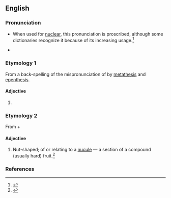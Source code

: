 ==English==
{{wikipedia}}

===Pronunciation===
* {{a|GenAm}} {{IPA|/ˈnukjʉlɚ/|lang=en}} {{enPR|no͞oʹkyələr}} When used for [[nuclear]], this pronunciation is proscribed, although some dictionaries recognize it because of its increasing usage.<ref>{{cite-web
|author=Arnold Zwicky
|url=http://itre.cis.upenn.edu/%7Emyl/languagelog/archives/001133.html
|title=The thin line between error and mere variation
|date=June 29, 2004
|accessdate=2006-10-23
}}</ref>
* {{a|RP}} {{IPA|/ˈnjuːkjələ/|lang=en}} {{enPR|nyo͞oʹkyələ}}

===Etymology 1===
From a back-spelling of the mispronunciation of {{m|en|nuclear}} by [[metathesis]] and [[epenthesis]].

====Adjective====
{{en-adj|-}}

# {{label|en|humorous}} {{eye dialect of|nuclear|lang=en}}

===Etymology 2===
From {{m|en|nucule}} + {{m|en|-ar}}

====Adjective====
{{en-adj}}

# {{label|en|botany}} Nut-shaped; of or relating to a [[nucule]] — a section of a compound (usually hard) fruit.<ref>{{cite-book|title=Oxford English Dictionary|edition=3rd|year=2003|chapter=nucule}}</ref>

===References===
<references/>